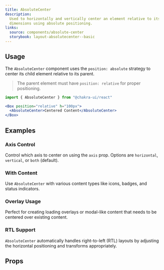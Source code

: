 ```yaml
---
title: AbsoluteCenter
description:
  Used to horizontally and vertically center an element relative to its parent
  dimensions using absolute positioning.
links:
  source: components/absolute-center
  storybook: layout-absolutecenter--basic
---
```


<ExampleTabs name="absolute-center-basic" />

## Usage

The `AbsoluteCenter` component uses the `position: absolute` strategy to center
its child element relative to its parent.

> The parent element must have `position: relative` for proper positioning.

```jsx
import { AbsoluteCenter } from "@chakra-ui/react"
```

```jsx
<Box position="relative" h="100px">
  <AbsoluteCenter>Centered Content</AbsoluteCenter>
</Box>
```

## Examples

### Axis Control

Control which axis to center on using the `axis` prop. Options are `horizontal`,
`vertical`, or `both` (default).

<ExampleTabs name="absolute-center-with-axis" />

### With Content

Use `AbsoluteCenter` with various content types like icons, badges, and status
indicators.

<ExampleTabs name="absolute-center-with-content" />

### Overlay Usage

Perfect for creating loading overlays or modal-like content that needs to be
centered over existing content.

<ExampleTabs name="absolute-center-with-overlay" />

### RTL Support

`AbsoluteCenter` automatically handles right-to-left (RTL) layouts by adjusting
the horizontal positioning and transforms appropriately.

<ExampleTabs name="absolute-center-with-rtl" />

## Props

<PropTable component="AbsoluteCenter" />
